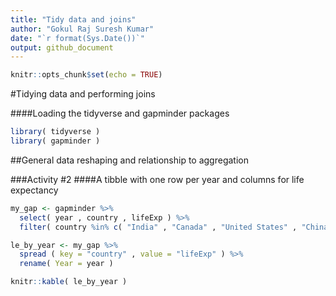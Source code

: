 ```yaml
---
title: "Tidy data and joins"
author: "Gokul Raj Suresh Kumar"
date: "`r format(Sys.Date())`"
output: github_document
---
```


```r
knitr::opts_chunk$set(echo = TRUE)
```

#Tidying data and performing joins

####Loading the tidyverse and gapminder packages

```r
library( tidyverse )
library( gapminder )
```

##General data reshaping and relationship to aggregation

###Activity #2 
####A tibble with one row per year and columns for life expectancy

```r
my_gap <- gapminder %>% 
  select( year , country , lifeExp ) %>% 
  filter( country %in% c( "India" , "Canada" , "United States" , "China" , "Japan" ))

le_by_year <- my_gap %>% 
  spread ( key = "country" , value = "lifeExp" ) %>% 
  rename( Year = year )

knitr::kable( le_by_year )


```

